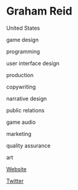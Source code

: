 # Graham Reid

<Location>

United States

</Location>

<Skills>

game design

programming

user interface design

production

copywriting

narrative design

public relations

game audio

marketing

quality assurance

art

</Skills>

<Personal>

[Website](http://grahamreid.com)

[Twitter](https://twitter.com/GrahamOfLegend)

</Personal>


